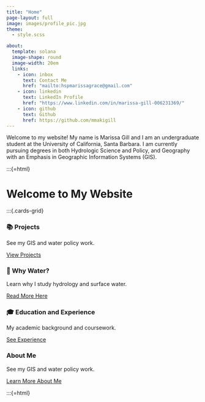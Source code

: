 ```yaml
---
title: "Home"
page-layout: full
image: images/profile_pic.jpg
theme: 
  - style.scss

about:
  template: solana
  image-shape: round
  image-width: 20em
  links:
    - icon: inbox
      text: Contact Me
      href: "mailto:hspmarissagrace@gmail.com"
    - icon: linkedin
      text: LinkedIn Profile
      href: "https://www.linkedin.com/in/marissa-gill-006231369/"
    - icon: github
      text: Github
      href: https://github.com/mmakigill 
---
```


Welcome to my website! My name is Marissa Gill and I am an undergraduate student at the University of California, Santa Barbara. I am currently pursuing degrees in both Hydrologic Science and Policy, and Geography with an Emphasis in Geographic Information Systems (GIS).

:::{=html}

# Welcome to My Website

:::{.cards-grid}
<div class="card">
  <h3>📚 Projects</h3>
  <p>See my GIS and water policy work.</p>
  <a href="projects.qmd">View Projects</a>
</div>
<div class="card">
  <h3>🌊 Why Water?</h3>
  <p>Learn why I study hydrology and surface water.</p>
  <a href="whywater.qmd">Read More Here</a>
</div>
<div class="card">
  <h3>🎓 Education and Experience</h3>
  <p>My academic background and coursework.</p>
  <a href="education.qmd">See Experience</a>
</div>
<div class="card">
  <h3>About Me</h3>
  <p>See my GIS and water policy work.</p>
  <a href="about.qmd">Learn More About Me</a>
</div>
:::{=html}


